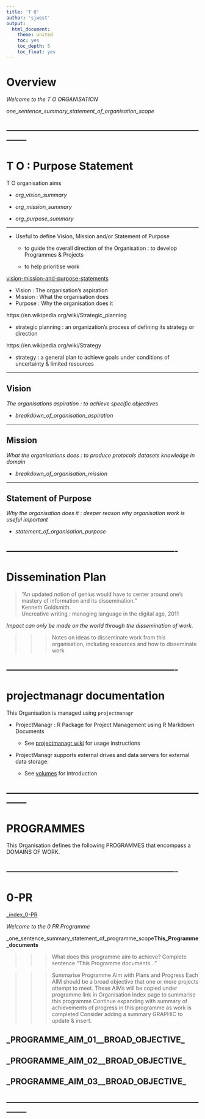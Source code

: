 ```yaml
---
title: 'T O'
author: 'sjwest'
output:
  html_document:
    theme: united
    toc: yes
    toc_depth: 5
    toc_float: yes
---
```




# Overview



*Welcome to the T O ORGANISATION*


_one_sentence_summary_statement_of_organisation_scope_



--------------------------------------------------------------------------------
--------------------------------------------------------------------------------



# T O : Purpose Statement


T O organisation aims 


* _org_vision_summary_

* _org_mission_summary_

* _org_purpose_summary_


----


* Useful to define Vision, Mission and/or Statement of Purpose 

    + to guide the overall direction of the Organisation : to develop Programmes & Projects
    
    + to help prioritise work


[vision-mission-and-purpose-statements](https://www.effectivegovernance.com.au/page/knowledge-centre/news-articles/vision-mission-and-purpose-statements-%E2%80%93-what-is-the-difference)

* Vision : The organisation's aspiration
* Mission : What the organisation does
* Purpose : Why the organisation does it


https://en.wikipedia.org/wiki/Strategic_planning

* strategic planning : an organization's process of defining its strategy or direction


https://en.wikipedia.org/wiki/Strategy

* strategy : a general plan to achieve goals under conditions of uncertainty & limited resources


----



## Vision


*The organisations aspiration : to achieve specific objectives*



* _breakdown_of_organisation_aspiration_



----



## Mission


*What the organisations does : to produce protocols datasets knowledge in domain*



* _breakdown_of_organisation_mission_



----



## Statement of Purpose


*Why the organisation does it : deeper reason why organisation work is useful important*



* _statement_of_organisation_purpose_




----------------------------------------------------------------
----------------------------------------------------------------



# Dissemination Plan


> “An updated notion of genius would have to center around one’s mastery of information and its dissemination.”  
Kenneth Goldsmith.  
Uncreative writing : managing language in the digital age, 2011


*Impact can only be made on the world through the dissemination of work.*


>>> 
>>> Notes on ideas to disseminate work from this organisation, including resources and how to disseminate work
>>> 



----------------------------------------------------------------
----------------------------------------------------------------



# projectmanagr documentation


This Organisation is managed using `projectmanagr`


* ProjectManagr : R Package for Project Management using R Markdown Documents

    + See [projectmanagr wiki](https://github.com/stevenjwest/projectmanagr/wiki) for usage instructions


* ProjectManagr supports external drives and data servers for external data storage:

    + See [volumes](volumes/volumes.Rmd) for introduction



--------------------------------------------------------------------------------
--------------------------------------------------------------------------------



# PROGRAMMES


This Organisation defines the following PROGRAMMES that encompass a DOMAINS OF WORK.



----------------------------------------------------------------
----------------------------------------------------------------



# 0-PR


[_index_0-PR](0-PR/_index_0-PR.Rmd)



*Welcome to the 0 PR Programme*


_one_sentence_summary_statement_of_programme_scope__This_Programme_documents__


>>> What does this programme aim to achieve?  Complete sentence "This Programme documents..."


>>> Summarise Programme Aim with Plans and Progress
>>> Each AIM should be a broad objective that one or more projects attempt to meet.
>>> These AIMs will be copied under programme link in Organisation Index page to summarise this programme
>>> Continue expanding with summary of achievements of progress in this programme as work is completed
>>> Consider adding a summary GRAPHIC to update & insert.



## _PROGRAMME_AIM_01__BROAD_OBJECTIVE_






## _PROGRAMME_AIM_02__BROAD_OBJECTIVE_






## _PROGRAMME_AIM_03__BROAD_OBJECTIVE_






--------------------------------------------------------------------------------
--------------------------------------------------------------------------------




